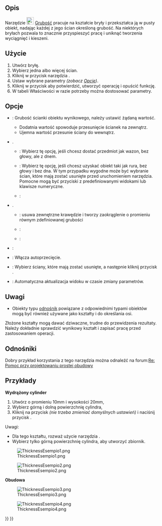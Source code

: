 <languages/>

{{Docnav/pl
|[[Part_Offset2D/pl|Odsunięcie 2D]]
|[[Part_ProjectionOnSurface/pl|Odwzorowanie na powierzchni]]
|[[Part_Workbench/pl|Część]]
|IconL=Part_Offset2D.svg
|IconR=Part_ProjectionOnSurface.png
|IconC=Workbench_Part.svg
}}

{{GuiCommand/pl
|Name=Part Thickness
|Name/pl=Część: Grubość
|MenuLocation=Część → Grubość
|Workbenches=[[Part_Workbench/pl|Środowisko pracy Część]]
|SeeAlso=[[Part_Offset/pl|Odsunięcie]]
}}

<span id="Description"></span>
==Opis==

Narzędzie [[Image:Part_Thickness.svg|24px]] [[Part_Thickness/pl|Grubość]] pracuje na kształcie bryły i przekształca ją w pusty obiekt, nadając każdej z jego ścian określoną grubość.
Na niektórych bryłach pozwala to znacznie przyspieszyć pracę i uniknąć tworzenia wyciągnięć i kieszeni.

<span id="Usage"></span>
==Użycie== 

# Utwórz bryłę.
# Wybierz jedna albo więcej ścian.
# Kliknij w przycisk narzędzia {{Button|[[Image:Part_Thickness.svg|16px]] '''Część: Grubość'''}}.
# Ustaw wybrane parametry ''(zobacz [[#Opcje|Opcje]])''.
# Kliknij w przycisk {{Button|OK}} aby potwierdzić, utworzyć operację i opuścić funkcję.
# W tabeli Właściwości w razie potrzeby można dostosować parametry.

<span id="Options"></span>
==Opcje== 

* {{MenuCommand|Grubość}}: Grubość ścianki obiektu wynikowego, należy ustawić żądaną wartość.
** Dodatnia wartość spowoduje przesunięcie ścianek na zewnątrz.
** Ujemna wartość przesunie ściany do wewnątrz.
* {{MenuCommand|Tryb pracy}}.
** {{MenuCommand|Powłoka}}: Wybierz tę opcję, jeśli chcesz dostać przedmiot jak wazon, bez głowy, ale z dnem.
** {{MenuCommand|Rura}}: Wybierz tę opcję, jeśli chcesz uzyskać obiekt taki jak rura, bez głowy i bez dna. W tym przypadku wygodne może być wybranie ścian, które mają zostać usunięte przed uruchomieniem narzędzia. Pomocne mogą być przyciski z predefiniowanymi widokami lub klawisze numeryczne.
** {{MenuCommand|Obie strony}}: 
* {{MenuCommand|Typ dołączenia}}.
** {{MenuCommand|Wzdłuż łuku}}: usuwa zewnętrzne krawędzie i tworzy zaokrąglenie o promieniu równym zdefiniowanej grubości
** {{MenuCommand|Stycznie}}:
** {{MenuCommand|Przecięcie}}:
* {{MenuCommand|Przecięcie}}:
* {{MenuCommand|Samoprzecięcie}}: Włącza autoprzecięcie.
* {{Button|Ściany}}: Wybierz ściany, które mają zostać usunięte, a następnie kliknij przycisk {{Button|Gotowe}}.
* {{MenuCommand|Aktualizuj widok}}: Automatyczna aktualizacja widoku w czasie zmiany parametrów.

<span id="Notes"></span>
==Uwagi==

* Obiekty typu [[App_Link/pl|odnośnik]]  powiązane z odpowiednimi typami obiektów mogą być również używane jako kształty i do określania osi. {{Version/pl|0.20}}
Złożone kształty mogą dawać dziwaczne, trudne do przewidzenia rezultaty. Należy dokładnie sprawdzić wynikowy kształt i zapisać pracę przed zastosowaniem operacji.

<span id="Links"></span>
==Odnośniki== 

Dobry przykład korzystania z tego narzędzia można odnaleźć na forum:[http://forum.freecadweb.org/viewtopic.php?f=3&t=3766&p=29741&hilit=enclosure#p29547 Re: Pomoc przy projektowaniu prostej obudowy]

<span id="Examples"></span>
==Przykłady==

'''Wydrążony cylinder'''
# Utwórz {{Button|[[Image:Part_Cylinder.svg|16px]] [[Part_Cylinder/pl|Walec]]}} o promieniu 10mm i wysokości 20mm,
# Wybierz górną i dolną powierzchnię cylindra,
# Kliknij na przycisk {{Button|[[Image:Part_Thickness.svg|16px]] Grubość}} ''(nie trzeba zmieniać domyślnych ustawień)'' i naciśnij przycisk {{Button|OK}}.

Uwagi:
* Dla tego kształtu, rozważ użycie narzędzia {{Button|[[Image:Part_Tube.svg|16px]] [[Part_Tube/pl|Rura]]}}.
* Wybierz tylko górną powierzchnię cylindra, aby utworzyć zbiornik.

[[Image:ThicknessEsempio1.png]]

[[Image:ThicknessEsempio2.png]]

'''Obudowa'''

[[Image:ThicknessEsempio3.png]]

[[Image:ThicknessEsempio4.png]]


{{Docnav/pl
|[[Part_Offset2D/pl|Odsunięcie 2D]]
|[[Part_ProjectionOnSurface/pl|Odwzorowanie na powierzchni]]
|[[Part_Workbench/pl|Część]]
|IconL=Part_Offset2D.svg
|IconR=Part_ProjectionOnSurface.png
|IconC=Workbench_Part.svg
}}

{{Part Tools navi{{#translation:}}}}
{{Userdocnavi{{#translation:}}}}